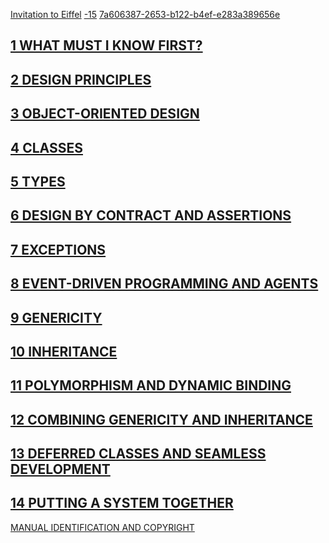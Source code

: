 [[Property:title|Invitation to Eiffel]]
[[Property:weight|-15]]
[[Property:uuid|7a606387-2653-b122-b4ef-e283a389656e]]
==[[1 What Must I Know First?|1 WHAT MUST I KNOW FIRST?]]==

==[[2 Design Principles|2 DESIGN PRINCIPLES]]==

==[[3 Object-Oriented Design|3 OBJECT-ORIENTED DESIGN]]==

==[[4 Classes|4 CLASSES ]]==

==[[5 Types|5 TYPES ]]==

==[[6 Design by Contract and Assertions|6 DESIGN BY CONTRACT AND ASSERTIONS]]==

==[[7 Exceptions|7 EXCEPTIONS]]==

==[[8 Event-Driven Programming and Agents|8 EVENT-DRIVEN PROGRAMMING AND AGENTS]]==

==[[9 Genericity|9 GENERICITY]]==

==[[10 Inheritance|10 INHERITANCE ]]==

==[[11 Polymorphism and Dynamic Binding|11 POLYMORPHISM AND DYNAMIC BINDING ]]==

==[[12 Combining Genericity and Inheritance|12 COMBINING GENERICITY AND INHERITANCE ]]==

==[[13 Deferred Classes and Seamless Development|13 DEFERRED CLASSES AND SEAMLESS DEVELOPMENT]]==

==[[14 Putting a System Together|14 PUTTING A SYSTEM TOGETHER]]==


[[MANUAL IDENTIFICATION AND COPYRIGHT: Invitation|MANUAL IDENTIFICATION AND COPYRIGHT]]  





